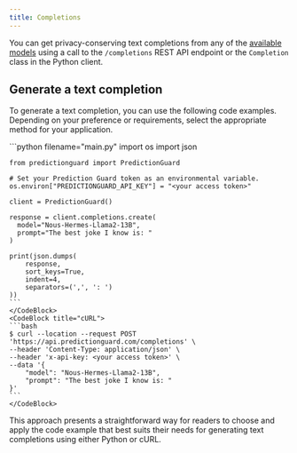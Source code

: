 ```yaml
---
title: Completions
---
```


You can get privacy-conserving text completions from any of the [available models](../models) using a call to the `/completions` REST API endpoint or the `Completion` class in the Python client.

## Generate a text completion

To generate a text completion, you can use the following code examples. Depending on your preference or requirements, select the appropriate method for your application.

<CodeBlocks>
    <CodeBlock title="Python">
    ```python filename="main.py"
    import os
    import json

    from predictionguard import PredictionGuard

    # Set your Prediction Guard token as an environmental variable.
    os.environ["PREDICTIONGUARD_API_KEY"] = "<your access token>"
    
    client = PredictionGuard()

    response = client.completions.create(
      model="Nous-Hermes-Llama2-13B",
      prompt="The best joke I know is: "
    )

    print(json.dumps(
        response,
        sort_keys=True,
        indent=4,
        separators=(',', ': ')
    ))
    ```
    </CodeBlock>
    <CodeBlock title="cURL">
    ```bash
    $ curl --location --request POST 'https://api.predictionguard.com/completions' \
    --header 'Content-Type: application/json' \
    --header 'x-api-key: <your access token>' \
    --data '{
        "model": "Nous-Hermes-Llama2-13B",
        "prompt": "The best joke I know is: "
    }'
    ```
    </CodeBlock>

</CodeBlocks>

This approach presents a straightforward way for readers to choose and apply the code example that best suits their needs for generating text completions using either Python or cURL.
